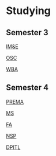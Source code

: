 = Studying =

== Semester 3 ==

[[IM&E]]

[[OSC]]

[[WBA]]

== Semester 4 ==

[[PREMA]]

[[MS]]

[[FA]]

[[NSP]]

[[DPITL]]
